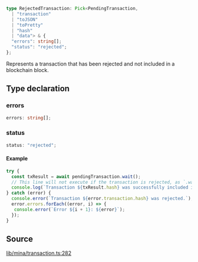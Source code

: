 ```ts
type RejectedTransaction: Pick<PendingTransaction, 
  | "transaction"
  | "toJSON"
  | "toPretty"
  | "hash"
  | "data"> & {
  "errors": string[];
  "status": "rejected";
};
```

Represents a transaction that has been rejected and not included in a blockchain block.

## Type declaration

### errors

```ts
errors: string[];
```

### status

```ts
status: "rejected";
```

#### Example

```ts
try {
  const txResult = await pendingTransaction.wait();
  // This line will not execute if the transaction is rejected, as `.wait()` will throw an error instead.
  console.log(`Transaction ${txResult.hash} was successfully included in a block.`);
} catch (error) {
  console.error(`Transaction ${error.transaction.hash} was rejected.`);
  error.errors.forEach((error, i) => {
   console.error(`Error ${i + 1}: ${error}`);
  });
}
```

## Source

[lib/mina/transaction.ts:282](https://github.com/o1-labs/o1js/blob/6ebbc23710f6de023fea6d83dc93c5a914c571f2/src/lib/mina/transaction.ts#L282)
